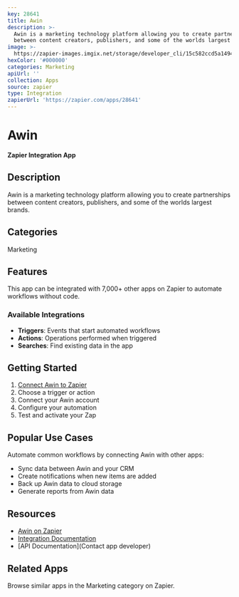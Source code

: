 ```yaml
---
key: 28641
title: Awin
description: >-
  Awin is a marketing technology platform allowing you to create partnerships
  between content creators, publishers, and some of the worlds largest brands.
image: >-
  https://zapier-images.imgix.net/storage/developer_cli/15c582ccd5a149442cfb9078146b7247.png?auto=format%2Ccompress&ixlib=python-3.0.0&q=50
hexColor: '#000000'
categories: Marketing
apiUrl: ''
collection: Apps
source: zapier
type: Integration
zapierUrl: 'https://zapier.com/apps/28641'
---
```

# Awin

**Zapier Integration App**

## Description

Awin is a marketing technology platform allowing you to create partnerships between content creators, publishers, and some of the worlds largest brands.

## Categories

Marketing

## Features

This app can be integrated with 7,000+ other apps on Zapier to automate workflows without code.

### Available Integrations

- **Triggers**: Events that start automated workflows
- **Actions**: Operations performed when triggered
- **Searches**: Find existing data in the app

## Getting Started

1. [Connect Awin to Zapier](https://zapier.com/apps/28641)
2. Choose a trigger or action
3. Connect your Awin account
4. Configure your automation
5. Test and activate your Zap

## Popular Use Cases

Automate common workflows by connecting Awin with other apps:

- Sync data between Awin and your CRM
- Create notifications when new items are added
- Back up Awin data to cloud storage
- Generate reports from Awin data

## Resources

- [Awin on Zapier](https://zapier.com/apps/28641)
- [Integration Documentation](https://zapier.com/apps/28641/integrations)
- [API Documentation](Contact app developer)

## Related Apps

Browse similar apps in the Marketing category on Zapier.
